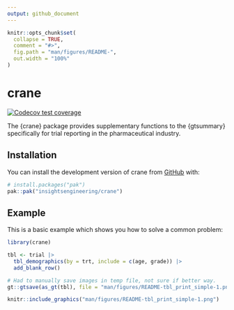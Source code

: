 ```yaml
---
output: github_document
---
```


<!-- README.md is generated from README.Rmd. Please edit that file -->

```r
knitr::opts_chunk$set(
  collapse = TRUE,
  comment = "#>",
  fig.path = "man/figures/README-",
  out.width = "100%"
)
```

# crane

<!-- badges: start -->
[![Codecov test coverage](https://codecov.io/gh/insightsengineering/crane/graph/badge.svg)](https://app.codecov.io/gh/insightsengineering/crane)
<!-- badges: end -->

The {crane} package provides supplementary functions to the {gtsummary} specifically for trial reporting in the pharmaceutical industry.

## Installation

You can install the development version of crane from [GitHub](https://github.com/) with:

``` r
# install.packages("pak")
pak::pak("insightsengineering/crane")
```

## Example

This is a basic example which shows you how to solve a common problem:

```r
library(crane)

tbl <- trial |>
  tbl_demographics(by = trt, include = c(age, grade)) |>
  add_blank_row()
```

```r
# Had to manually save images in temp file, not sure if better way.
gt::gtsave(as_gt(tbl), file = "man/figures/README-tbl_print_simple-1.png")
```

```r
knitr::include_graphics("man/figures/README-tbl_print_simple-1.png")
```

